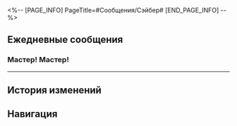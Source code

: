 <%-- [PAGE_INFO]
PageTitle=#Сообщения/Сэйбер#
[END_PAGE_INFO] --%>
{{Сообщение Инфобокс
|id          = 1014
|Изображение = Персонаж Сэйбер Иконка.png
|Тип         = Персонаж
|Отправитель = Сэйбер
|ПодписьСоо  = Раз так, пора перекусить
|Фракция     = Иной мир
}}

==Ежедневные сообщения==
===Мастер! Мастер!===
{{Сообщения
|условие_получения = 
|текст=
:'''Сэйбер:''' Мастер! Мастер!
:'''Сэйбер:''' Ты видишь моё сообщение?
:{Выбор} Что случилось?
::'''(Первопроходец):''' Война Святого Грааля ещё не закончилась?
::'''(Первопроходец):''' Неужели наконец явился Райдер?
:{Выбор} Я {{MC|ж=знала|м=знал}}, что ты здесь!
::'''(Первопроходец):''' Я {{MC|ж=знала|м=знал}}, что ты не исчезнешь так скоро!
::'''(Первопроходец):''' Что хочешь поесть? Могу угостить тебя кухней Сяньчжоу.
:'''Сэйбер:''' Нет, просто...
:'''Сэйбер:''' Перед уходом я хочу задать вопрос.
:'''Сэйбер:''' Ты {{MC|ж=уверена|м=уверен}}, что никто больше не видел кукольного рыцаря?
:{Выбор} Слишком поздно.
::'''(Первопроходец):''' Его видели Арчер, Лансер и все остальные.
:{Выбор} Прости!
::'''(Первопроходец):''' Прости! Я не {{MC|ж=хотела|м=хотел}}, чтобы Арчер с Лансером его увидели.
:'''Сэйбер:''' Как бы так сказать...
:'''Сэйбер:''' Хоть восхищение будущих поколений и достойно гордости, но когда дело доходит до меня, я чувствую себя немного неловко.
:'''Сэйбер:''' Особенно эта кукла, она...
:{Выбор} Мудрая.
::'''(Первопроходец):''' Такая мудрая.
::'''(Первопроходец):''' Напоминает мне кое-кого с Сяньчжоу.
:{Выбор} Жуткая.
::'''(Первопроходец):''' Жуткая.
::'''(Первопроходец):''' Особенно её глаза, которые смотрят прямо в душу.
:{Выбор} Милая.
::'''(Первопроходец):''' Очень милая.
::'''Сэйбер:''' Она милая?!
:'''Сэйбер:''' Ладно, ничего уже не поделаешь.
:'''Сэйбер:''' Если ты улыбаешься, значит, скульптура короля выполнила своё предназначение.
:{Выбор} Значит, можно хвастаться?
:'''(Первопроходец):''' Тогда буду всем хвастаться.
:'''(Первопроходец):''' Моей древней-предревней фигуркой злого божества.
:'''Сэйбер:''' Нет...
:{{Диалог|Предупреждение}} Ошибка отправки сообщения.
:{{Диалог|Предупреждение}} Пользователь в настоящее время недоступен. Попробуйте позднее.
}}
----

==История изменений==
{{История изменений|3.5}}

==Навигация==
{{Сообщения Навбокс}}
